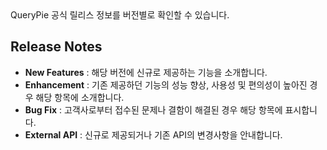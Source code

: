 
<Callout type="info">
QueryPie 공식 릴리스 정보를 버전별로 확인할 수 있습니다.
</Callout>

## Release Notes

*  **New Features** : 해당 버전에 신규로 제공하는 기능을 소개합니다. 
*  **Enhancement**  : 기존 제공하던 기능의 성능 향상, 사용성 및 편의성이 높아진 경우 해당 항목에 소개합니다.
*  **Bug Fix**  : 고객사로부터 접수된 문제나 결함이 해결된 경우 해당 항목에 표시합니다. 
*  **External API**  : 신규로 제공되거나 기존 API의 변경사항을 안내합니다. 


